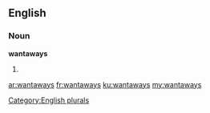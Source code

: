 ==English==

===Noun===
'''wantaways'''

# {{plural of|[[wantaway]]}}

[[Category:English plurals]]

[[ar:wantaways]]
[[fr:wantaways]]
[[ku:wantaways]]
[[my:wantaways]]